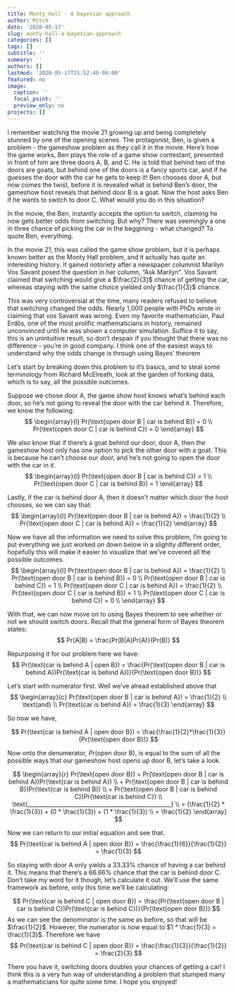 ```yaml
---
title: Monty Hall - A bayesian approach
author: Mitch
date: '2020-05-17'
slug: monty-hall-a-bayesian-approach
categories: []
tags: []
subtitle: ''
summary: ''
authors: []
lastmod: '2020-05-17T15:52:40-04:00'
featured: no
image:
  caption: ''
  focal_point: ''
  preview_only: no
projects: []
---
```


I remember watching the movie 21 growing up and being completely stunned by one of the opening scenes. The protagonist, Ben, is given a problem - the gameshow problem as they call it in the movie. Here's how the game works, Ben plays the role of a game show contestant, presented in front of him are three doors A, B, and C. He is told that behind two of the doors are goats, but behind one of the doors is a fancy sports car, and if he guesses the door with the car he gets to keep it! Ben chooses door A, but now comes the twist, before it is revealed what is behind Ben's door, the gameshow host reveals that behind door B is a goat. Now the host asks Ben if he wants to switch to door C. What would you do in this situation? 

In the movie, the Ben, instantly accepts the option to switch, claiming he now gets better odds from switching. But why? There was seemingly a one in three chance of picking the car in the beggining - what changed? To quote Ben, everything.

In the movie 21, this was called the game show problem, but it is perhaps known better as the Monty Hall problem, and it actually has quite an interesting history. It gained notoriety after a newspaper columnist Marilyn Vos Savant posed the question in her column, "Ask Marilyn". Vos Savant claimed that switching would give a $\frac{2}{3}$ chance of getting the car, whereas staying with the same choice yielded only $\frac{1}{3}$ chance.

This was very controversial at the time, many readers refused to believe that switching changed the odds. Nearly 1,000 people with PhDs wrote in claiming that vos Savant was wrong. Even my favorite mathematician, Paul Erdős, one of the most prolific mathematicians in history, remained unconvinced until he was shown a computer simulation. Suffice it to say, this is an unintuitive result, so don't despair if you thought that there was no difference - you're in good company. I think one of the easiest ways to understand why the odds change is through using Bayes' theorem

Let's start by breaking down this problem to it's basics, and to steal some terminology from Richard McElreath, look at the garden of forking data, which is to say, all the possible outcomes.

Suppose we chose door A, the game show host knows what's behind each door, so he's not going to reveal the door with the car behind it. Therefore, we know the following:
$$
\begin{array}{l}
Pr(\text{open door B | car is behind B}) = 0 \\
Pr(\text{open door C | car is behind C}) = 0
\end{array}
$$

We also know that if there's a goat behind our door, door A, then the gameshow host only has one option to pick the other door with a goat. This is because he can't choose our door, and he's not going to open the door with the car in it.
$$
\begin{array}{l}
Pr(\text{open door B | car is behind C}) = 1 \\
Pr(\text{open door C | car is behind B}) = 1
\end{array}
$$

Lastly, if the car is behind door A, then it doesn't matter which door the host chooses, so we can say that:
$$
\begin{array}{l}
Pr(\text{open door B | car is behind A}) = \frac{1}{2} \\
Pr(\text{open door C | car is behind A}) = \frac{1}{2}
\end{array}
$$


Now we have all the information we need to solve this problem, I'm going to put everything we just worked on down below in a slightly different order, hopefully this will make it easier to visualize that we've covered all the possible outcomes.
$$
\begin{array}{l}
Pr(\text{open door B | car is behind A}) = \frac{1}{2} \\
Pr(\text{open door B | car is behind B}) = 0 \\
Pr(\text{open door B | car is behind C}) = 1 \\
Pr(\text{open door C | car is behind A}) = \frac{1}{2} \\
Pr(\text{open door C | car is behind B}) = 1 \\
Pr(\text{open door C | car is behind C}) = 0 \\
\end{array}
$$

With that, we can now move on to using Bayes theorem to see whether or not we should switch doors. Recall that the general form of Bayes theorem states:
$$
Pr(A|B) = \frac{Pr(B|A)Pr(A)}{Pr(B)}
$$

Repurposing it for our problem here we have:
$$
Pr(\text{car is behind A | open B}) = \frac{Pr(\text{open door B | car is behind A})Pr(\text{car is behind A})}{Pr(\text{open door B})}
$$

Let's start with numerator first. Well we've alread established above that 
$$
\begin{array}{c}
Pr(\text{open door B | car is behind A}) = \frac{1}{2} \\
\text{and} \\
Pr(\text{car is behind A}) = \frac{1}{3}
\end{array}
$$

So now we have,

$$
Pr(\text{car is behind A | open door B}) = \frac{\frac{1}{2}*\frac{1}{3}}{Pr(\text{open door B})}
$$

Now onto the denumerator, $Pr(\text{open door B})$, is equal to the sum of all the possible ways that our gameshow host opens up door B, let's take a look.

$$
\begin{array}{r}
Pr(\text{open door B}) = Pr(\text{open door B | car is behind A})Pr(\text{car is behind A}) \\ 
+ Pr(\text{open door B | car is behind B})Pr(\text{car is behind B}) \\
+ Pr(\text{open door B | car is behind C})Pr(\text{car is behind C}) \\
\text{___________________________________________________} \\
= (\frac{1}{2} * \frac{1}{3}) + (0 * \frac{1}{3}) + (1 * \frac{1}{3}) \\
= \frac{1}{2}
\end{array}
$$

Now we can return to our initial equation and see that.
$$
Pr(\text{car is behind A | open door B}) = \frac{\frac{1}{6}}{\frac{1}{2}} = \frac{1}{3}
$$

So staying with door A only yields a 33.33% chance of having a car behind it. This means that there's a 66.66% chance that the car is behind door C. Don't take my word for it though, let's calculate it out. We'll use the same framework as before, only this time we'll be calculating: 

$$
Pr(\text{car is behind C | open door B}) = \frac{Pr(\text{open door B | car is behind C})Pr(\text{car is behind C})}{Pr(\text{open door B})}
$$
As we can see the denominator is the same as before, so that will be $\frac{1}{2}$. However, the numerator is now equal to $1 * \frac{1}{3} = \frac{1}{3}$. Therefore we have 
$$
Pr(\text{car is behind C | open door B}) = \frac{\frac{1}{3}}{\frac{1}{2}} = \frac{2}{3}
$$

There you have it, switching doors doubles your chances of getting a car! I think this is a very fun way of understanding a problem that stumped many a mathematicians for quite some time. I hope you enjoyed!